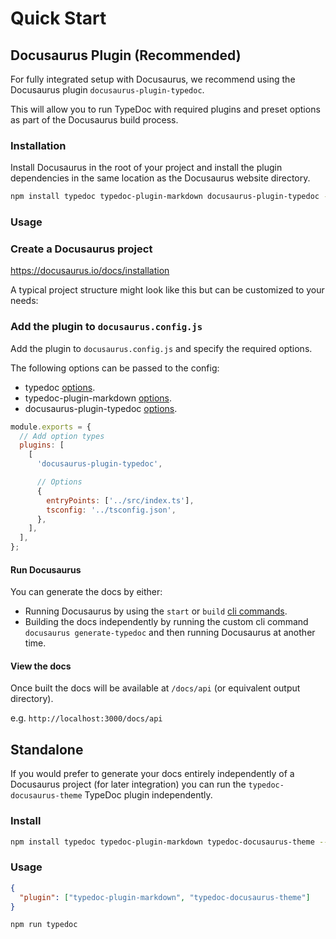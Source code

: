 
# Quick Start

## Docusaurus Plugin (Recommended)

For fully integrated setup with Docusaurus, we recommend using the Docusaurus plugin `docusaurus-plugin-typedoc`.

This will allow you to run TypeDoc with required plugins and preset options as part of the Docusaurus build process.

### Installation

Install Docusaurus in the root of your project and install the plugin dependencies in the same location as the Docusaurus website directory.

```sh npm2yarn
npm install typedoc typedoc-plugin-markdown docusaurus-plugin-typedoc --save-dev
```

### Usage

<Steps>

### Create a Docusaurus project

https://docusaurus.io/docs/installation

A typical project structure might look like this but can be customized to your needs:

<FileTree>
  <FileTree.Folder name="docusaurus-website" defaultOpen>
    <FileTree.Folder name="build (static site dir)"></FileTree.Folder>
    <FileTree.Folder name="docs" defaultOpen>
      <FileTree.Folder name="api (generated TypeDoc md)"></FileTree.Folder>
    </FileTree.Folder>
    <FileTree.File name="docusaurus.config.js" />
    <FileTree.File name="package.json" />
    <FileTree.File name="sidebars.js" />
  </FileTree.Folder>
  <FileTree.File name="package.json" />
  <FileTree.Folder name="src (source code)"></FileTree.Folder>
  <FileTree.File name="tsconfig.json" />
</FileTree>

### Add the plugin to `docusaurus.config.js`

Add the plugin to `docusaurus.config.js` and specify the required options.

The following options can be passed to the config:

- typedoc [options](https://typedoc.org/options).
- typedoc-plugin-markdown [options](/docs/options).
- docusaurus-plugin-typedoc [options](/plugins/docusaurus/options).

```js filename="docusaurus.config.js"
module.exports = {
  // Add option types
  plugins: [
    [
      'docusaurus-plugin-typedoc',

      // Options
      {
        entryPoints: ['../src/index.ts'],
        tsconfig: '../tsconfig.json',
      },
    ],
  ],
};
```

#### Run Docusaurus

You can generate the docs by either:

- Running Docusaurus by using the `start` or `build` [cli commands](https://docusaurus.io/docs/cli#docusaurus-cli-commands).
- Building the docs independently by running the custom cli command `docusaurus generate-typedoc` and then running Docusaurus at another time.

#### View the docs

Once built the docs will be available at `/docs/api` (or equivalent output directory).

e.g. `http://localhost:3000/docs/api`

</Steps>

## Standalone

If you would prefer to generate your docs entirely independently of a Docusaurus project (for later integration) you can run the `typedoc-docusaurus-theme` TypeDoc plugin independently.

### Install

```sh npm2yarn
npm install typedoc typedoc-plugin-markdown typedoc-docusaurus-theme --save-dev
```

### Usage

```json filename="typedoc.json"
{
  "plugin": ["typedoc-plugin-markdown", "typedoc-docusaurus-theme"]
}
```

```bash filename="CLI"
npm run typedoc
```
